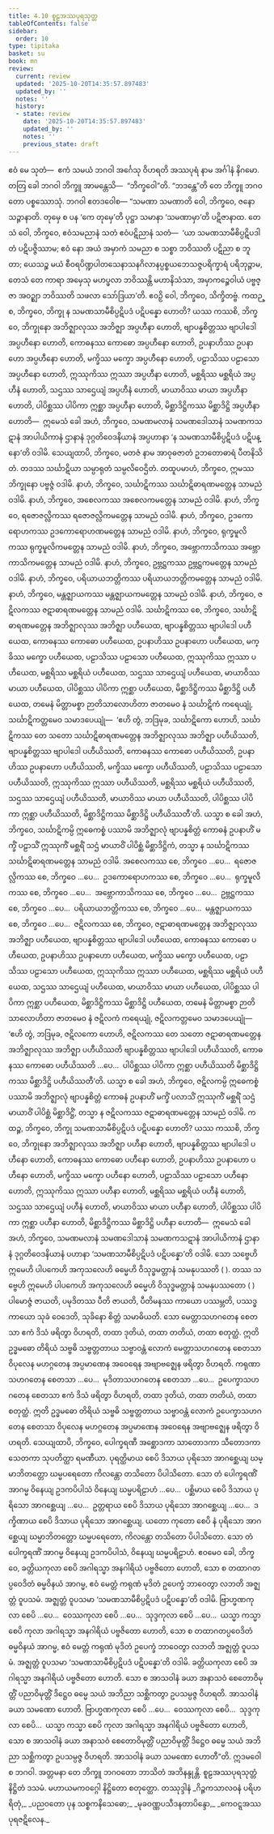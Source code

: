 ```yaml
---
title: 4.10 စူဠအဿပုရသုတ္တ
tableOfContents: false
sidebar:
  order: 10
type: tipitaka
basket: su
book: mn
review:
  current: review
  updated: '2025-10-20T14:35:57.897483'
  updated_by: ''
  notes: ''
  history:
  - state: review
    date: '2025-10-20T14:35:57.897483'
    updated_by: ''
    notes: ''
    previous_state: draft
---
```



<DynamicBreadcrumb />


<ReviewStatus review={frontmatter.review} showDetails={true} />

<HypothesisAnnotation frontmatter={frontmatter} />

<Division number="435" book="mn" e="ch" v="24">

<Paragraph number="1428" book="mn">
ဧဝံ မေ သုတံ—  ဧကံ သမယံ ဘဂဝါ အင်္ဂေသု ဝိဟရတိ အဿပုရံ နာမ အင်္ဂါနံ နိဂမော. တတြ ခေါ ဘဂဝါ ဘိက္ခူ အာမန္တေသိ—  “ဘိက္ခဝေါ”တိ. “ဘဒန္တေ”တိ တေ ဘိက္ခူ ဘဂဝတော ပစ္စဿောသုံ. ဘဂဝါ ဧတဒဝေါစ—
</Paragraph>

<Paragraph number="1429" book="mn">
“သမဏာ သမဏာတိ ဝေါ, ဘိက္ခဝေ, ဇနော သဉ္ဇာနာတိ. တုမှေ စ ပန ‘ကေ တုမှေ’တိ ပုဋ္ဌာ သမာနာ ‘သမဏာမှာ’တိ ပဋိဇာနာထ. တေသံ ဝေါ, ဘိက္ခဝေ, ဧဝံသမညာနံ သတံ ဧဝံပဋိညာနံ သတံ—  ‘ယာ သမဏသာမီစိပ္ပဋိပဒါ တံ ပဋိပဇ္ဇိဿာမ; ဧဝံ နော အယံ အမှာကံ သမညာ စ သစ္စာ ဘဝိဿတိ ပဋိညာ စ ဘူတာ; ယေသဉ္စ မယံ စီဝရပိဏ္ဍပါတသေနာသနဂိလာနပ္ပစ္စယဘေသဇ္ဇပရိက္ခာရံ ပရိဘုဉ္ဇာမ, တေသံ တေ ကာရာ အမှေသု မဟပ္ဖလာ ဘဝိဿန္တိ မဟာနိသံသာ, အမှာကဉ္စေဝါယံ ပဗ္ဗဇ္ဇာ အဝဉ္ဈာ ဘဝိဿတိ သဖလာ သော်ဒြယာ’တိ. ဧဝဉှိ ဝေါ, ဘိက္ခဝေ, သိက္ခိတဗ္ဗံ.
</Paragraph>

</Division>
<Division number="436" book="mn" e="ch" v="24">

<Paragraph number="1430" book="mn">
ကထဉ္စ, ဘိက္ခဝေ, ဘိက္ခု န သမဏသာမီစိပ္ပဋိပဒံ ပဋိပန္နော ဟောတိ? ယဿ ကဿစိ, ဘိက္ခဝေ, ဘိက္ခုနော အဘိဇ္ဈာလုဿ အဘိဇ္ဈာ အပ္ပဟီနာ ဟောတိ, ဗျာပန္နစိတ္တဿ ဗျာပါဒေါ အပ္ပဟီနော ဟောတိ, ကောဓနဿ ကောဓော အပ္ပဟီနော ဟောတိ, ဥပနာဟိဿ ဥပနာဟော အပ္ပဟီနော ဟောတိ, မက္ခိဿ မက္ခော အပ္ပဟီနော ဟောတိ, ပဠာသိဿ ပဠာသော အပ္ပဟီနော ဟောတိ, ဣဿုကိဿ ဣဿာ အပ္ပဟီနာ ဟောတိ, မစ္ဆရိဿ မစ္ဆရိယံ အပ္ပဟီနံ ဟောတိ, သဌဿ သာဌေယျံ အပ္ပဟီနံ ဟောတိ, မာယာဝိဿ မာယာ အပ္ပဟီနာ ဟောတိ, ပါပိစ္ဆဿ ပါပိကာ ဣစ္ဆာ အပ္ပဟီနာ ဟောတိ, မိစ္ဆာဒိဋ္ဌိကဿ မိစ္ဆာဒိဋ္ဌိ အပ္ပဟီနာ ဟောတိ—  ဣမေသံ ခေါ အဟံ, ဘိက္ခဝေ, သမဏမလာနံ သမဏဒေါသာနံ သမဏကသဋာနံ အာပါယိကာနံ ဌာနာနံ ဒုဂ္ဂတိဝေဒနိယာနံ အပ္ပဟာနာ ‘န သမဏသာမီစိပ္ပဋိပဒံ ပဋိပန္နော’တိ ဝဒါမိ. သေယျထာပိ, ဘိက္ခဝေ, မတဇံ နာမ အာဝုဓဇာတံ ဥဘတောဓာရံ ပီတနိသိတံ. တဒဿ သင်္ဃာဋိယာ သမ္ပာရုတံ သမ္ပလိဝေဌိတံ. တထူပမာဟံ, ဘိက္ခဝေ, ဣမဿ ဘိက္ခုနော ပဗ္ဗဇ္ဇံ ဝဒါမိ.
</Paragraph>

</Division>
<Division number="437" book="mn" e="ch" v="24">

<Paragraph number="1431" book="mn">
နာဟံ, ဘိက္ခဝေ, သင်္ဃာဋိကဿ သင်္ဃာဋိဓာရဏမတ္တေန သာမညံ ဝဒါမိ. နာဟံ, ဘိက္ခဝေ, အစေလကဿ အစေလကမတ္တေန သာမညံ ဝဒါမိ. နာဟံ, ဘိက္ခဝေ, ရဇောဇလ္လိကဿ ရဇောဇလ္လိကမတ္တေန သာမညံ ဝဒါမိ. နာဟံ, ဘိက္ခဝေ, ဥဒကောရောဟကဿ ဥဒကောရောဟဏမတ္တေန သာမညံ ဝဒါမိ. နာဟံ, ဘိက္ခဝေ, ရုက္ခမူလိကဿ ရုက္ခမူလိကမတ္တေန သာမညံ ဝဒါမိ. နာဟံ, ဘိက္ခဝေ, အဗ္ဘောကာသိကဿ အဗ္ဘောကာသိကမတ္တေန သာမညံ ဝဒါမိ. နာဟံ, ဘိက္ခဝေ, ဥဗ္ဘဋ္ဌကဿ ဥဗ္ဘဋ္ဌကမတ္တေန သာမညံ ဝဒါမိ. နာဟံ, ဘိက္ခဝေ, ပရိယာယဘတ္တိကဿ ပရိယာယဘတ္တိကမတ္တေန သာမညံ ဝဒါမိ. နာဟံ, ဘိက္ခဝေ, မန္တဇ္ဈာယကဿ မန္တဇ္ဈာယကမတ္တေန သာမညံ ဝဒါမိ. နာဟံ, ဘိက္ခဝေ, ဇဋိလကဿ ဇဋာဓာရဏမတ္တေန သာမညံ ဝဒါမိ.
</Paragraph>

<Paragraph number="1432" book="mn">
သင်္ဃာဋိကဿ စေ, ဘိက္ခဝေ, သင်္ဃာဋိဓာရဏမတ္တေန အဘိဇ္ဈာလုဿ အဘိဇ္ဈာ ပဟီယေထ, ဗျာပန္နစိတ္တဿ ဗျာပါဒေါ ပဟီယေထ, ကောဓနဿ ကောဓော ပဟီယေထ, ဥပနာဟိဿ ဥပနာဟော ပဟီယေထ, မက္ခိဿ မက္ခော ပဟီယေထ, ပဠာသိဿ ပဠာသော ပဟီယေထ, ဣဿုကိဿ ဣဿာ ပဟီယေထ, မစ္ဆရိဿ မစ္ဆရိယံ ပဟီယေထ, သဌဿ သာဌေယျံ ပဟီယေထ, မာယာဝိဿ မာယာ ပဟီယေထ, ပါပိစ္ဆဿ ပါပိကာ ဣစ္ဆာ ပဟီယေထ, မိစ္ဆာဒိဋ္ဌိကဿ မိစ္ဆာဒိဋ္ဌိ ပဟီယေထ, တမေနံ မိတ္တာမစ္စာ ဉာတိသာလောဟိတာ ဇာတမေဝ နံ သင်္ဃာဋိကံ ကရေယျုံ, သင်္ဃာဋိကတ္တမေဝ သမာဒပေယျုံ—  ‘ဧဟိ တွံ, ဘဒြမုခ, သင်္ဃာဋိကော ဟောဟိ, သင်္ဃာဋိကဿ တေ သတော သင်္ဃာဋိဓာရဏမတ္တေန အဘိဇ္ဈာလုဿ အဘိဇ္ဈာ ပဟီယိဿတိ, ဗျာပန္နစိတ္တဿ ဗျာပါဒေါ ပဟီယိဿတိ, ကောဓနဿ ကောဓော ပဟီယိဿတိ, ဥပနာဟိဿ ဥပနာဟော ပဟီယိဿတိ, မက္ခိဿ မက္ခော ပဟီယိဿတိ, ပဠာသိဿ ပဠာသော ပဟီယိဿတိ, ဣဿုကိဿ ဣဿာ ပဟီယိဿတိ, မစ္ဆရိဿ မစ္ဆရိယံ ပဟီယိဿတိ, သဌဿ သာဌေယျံ ပဟီယိဿတိ, မာယာဝိဿ မာယာ ပဟီယိဿတိ, ပါပိစ္ဆဿ ပါပိကာ ဣစ္ဆာ ပဟီယိဿတိ, မိစ္ဆာဒိဋ္ဌိကဿ မိစ္ဆာဒိဋ္ဌိ ပဟီယိဿတီ’တိ. ယသ္မာ စ ခေါ အဟံ, ဘိက္ခဝေ, သင်္ဃာဋိကမ္ပိ ဣဓေကစ္စံ ပဿာမိ အဘိဇ္ဈာလုံ ဗျာပန္နစိတ္တံ ကောဓနံ ဥပနာဟိံ မက္ခိံ ပဠာသိံ ဣဿုကိံ မစ္ဆရိံ သဌံ မာယာဝိံ ပါပိစ္ဆံ မိစ္ဆာဒိဋ္ဌိကံ, တသ္မာ န သင်္ဃာဋိကဿ သင်္ဃာဋိဓာရဏမတ္တေန သာမညံ ဝဒါမိ.
</Paragraph>

<Paragraph number="1433" book="mn">
အစေလကဿ စေ, ဘိက္ခဝေ …ပေ…  ရဇောဇလ္လိကဿ စေ, ဘိက္ခဝေ …ပေ…  ဥဒကောရောဟကဿ စေ, ဘိက္ခဝေ …ပေ…  ရုက္ခမူလိကဿ စေ, ဘိက္ခဝေ …ပေ…  အဗ္ဘောကာသိကဿ စေ, ဘိက္ခဝေ …ပေ…  ဥဗ္ဘဋ္ဌကဿ စေ, ဘိက္ခဝေ …ပေ…  ပရိယာယဘတ္တိကဿ စေ, ဘိက္ခဝေ …ပေ…  မန္တဇ္ဈာယကဿ စေ, ဘိက္ခဝေ …ပေ…  ဇဋိလကဿ စေ, ဘိက္ခဝေ, ဇဋာဓာရဏမတ္တေန အဘိဇ္ဈာလုဿ အဘိဇ္ဈာ ပဟီယေထ, ဗျာပန္နစိတ္တဿ ဗျာပါဒေါ ပဟီယေထ, ကောဓနဿ ကောဓော ပဟီယေထ, ဥပနာဟိဿ ဥပနာဟော ပဟီယေထ, မက္ခိဿ မက္ခော ပဟီယေထ, ပဠာသိဿ ပဠာသော ပဟီယေထ, ဣဿုကိဿ ဣဿာ ပဟီယေထ, မစ္ဆရိဿ မစ္ဆရိယံ ပဟီယေထ, သဌဿ သာဌေယျံ ပဟီယေထ, မာယာဝိဿ မာယာ ပဟီယေထ, ပါပိစ္ဆဿ ပါပိကာ ဣစ္ဆာ ပဟီယေထ, မိစ္ဆာဒိဋ္ဌိကဿ မိစ္ဆာဒိဋ္ဌိ ပဟီယေထ, တမေနံ မိတ္တာမစ္စာ ဉာတိသာလောဟိတာ ဇာတမေဝ နံ ဇဋိလကံ ကရေယျုံ, ဇဋိလကတ္တမေဝ သမာဒပေယျုံ—  ‘ဧဟိ တွံ, ဘဒြမုခ, ဇဋိလကော ဟောဟိ, ဇဋိလကဿ တေ သတော ဇဋာဓာရဏမတ္တေန အဘိဇ္ဈာလုဿ အဘိဇ္ဈာ ပဟီယိဿတိ ဗျာပန္နစိတ္တဿ ဗျာပါဒေါ ပဟီယိဿတိ, ကောဓနဿ ကောဓော ပဟီယိဿတိ …ပေ…  ပါပိစ္ဆဿ ပါပိကာ ဣစ္ဆာ ပဟီယိဿတိ မိစ္ဆာဒိဋ္ဌိကဿ မိစ္ဆာဒိဋ္ဌိ ပဟီယိဿတီ’တိ. ယသ္မာ စ ခေါ အဟံ, ဘိက္ခဝေ, ဇဋိလကမ္ပိ ဣဓေကစ္စံ ပဿာမိ အဘိဇ္ဈာလုံ ဗျာပန္နစိတ္တံ ကောဓနံ ဥပနာဟိံ မက္ခိံ ပလာသိံ ဣဿုကိံ မစ္ဆရိံ သဌံ မာယာဝိံ ပါပိစ္ဆံ မိစ္ဆာဒိဋ္ဌိံ, တသ္မာ န ဇဋိလကဿ ဇဋာဓာရဏမတ္တေန သာမညံ ဝဒါမိ.
</Paragraph>

</Division>
<Division number="438" book="mn" e="ch" v="24">

<Paragraph number="1434" book="mn">
ကထဉ္စ, ဘိက္ခဝေ, ဘိက္ခု သမဏသာမီစိပ္ပဋိပဒံ ပဋိပန္နော ဟောတိ? ယဿ ကဿစိ, ဘိက္ခဝေ, ဘိက္ခုနော အဘိဇ္ဈာလုဿ အဘိဇ္ဈာ ပဟီနာ ဟောတိ, ဗျာပန္နစိတ္တဿ ဗျာပါဒေါ ပဟီနော ဟောတိ, ကောဓနဿ ကောဓော ပဟီနော ဟောတိ, ဥပနာဟိဿ ဥပနာဟော ပဟီနော ဟောတိ, မက္ခိဿ မက္ခော ပဟီနော ဟောတိ, ပဠာသိဿ ပဠာသော ပဟီနော ဟောတိ, ဣဿုကိဿ ဣဿာ ပဟီနာ ဟောတိ, မစ္ဆရိဿ မစ္ဆရိယံ ပဟီနံ ဟောတိ, သဌဿ သာဌေယျံ ပဟီနံ ဟောတိ, မာယာဝိဿ မာယာ ပဟီနာ ဟောတိ, ပါပိစ္ဆဿ ပါပိကာ ဣစ္ဆာ ပဟီနာ ဟောတိ, မိစ္ဆာဒိဋ္ဌိကဿ မိစ္ဆာဒိဋ္ဌိ ပဟီနာ ဟောတိ—  ဣမေသံ ခေါ အဟံ, ဘိက္ခဝေ, သမဏမလာနံ သမဏဒေါသာနံ သမဏကသဋာနံ အာပါယိကာနံ ဌာနာနံ ဒုဂ္ဂတိဝေဒနိယာနံ ပဟာနာ ‘သမဏသာမီစိပ္ပဋိပဒံ ပဋိပန္နော’တိ ဝဒါမိ. သော သဗ္ဗေဟိ ဣမေဟိ ပါပကေဟိ အကုသလေဟိ ဓမ္မေဟိ ဝိသုဒ္ဓမတ္တာနံ သမနုပဿတိ ( ). တဿ သဗ္ဗေဟိ ဣမေဟိ ပါပကေဟိ အကုသလေဟိ ဓမ္မေဟိ ဝိသုဒ္ဓမတ္တာနံ သမနုပဿတော ( ) ပါမောဇ္ဇံ ဇာယတိ, ပမုဒိတဿ ပီတိ ဇာယတိ, ပီတိမနဿ ကာယော ပဿမ္ဘတိ, ပဿဒ္ဓကာယော သုခံ ဝေဒေတိ, သုခိနော စိတ္တံ သမာဓိယတိ.
</Paragraph>

<Paragraph number="1435" book="mn">
သော မေတ္တာသဟဂတေန စေတသာ ဧကံ ဒိသံ ဖရိတွာ ဝိဟရတိ, တထာ ဒုတိယံ, တထာ တတိယံ, တထာ စတုတ္ထံ. ဣတိ ဥဒ္ဓမဓော တိရိယံ သဗ္ဗဓိ သဗ္ဗတ္တတာယ သဗ္ဗာဝန္တံ လောကံ မေတ္တာသဟဂတေန စေတသာ ဝိပုလေန မဟဂ္ဂတေန အပ္ပမာဏေန အဝေရေန အဗျာဗဇ္ဈေန ဖရိတွာ ဝိဟရတိ. ကရုဏာသဟဂတေန စေတသာ …ပေ…  မုဒိတာသဟဂတေန စေတသာ …ပေ…  ဥပေက္ခာသဟဂတေန စေတသာ ဧကံ ဒိသံ ဖရိတွာ ဝိဟရတိ, တထာ ဒုတိယံ, တထာ တတိယံ, တထာ စတုတ္ထံ. ဣတိ ဥဒ္ဓမဓော တိရိယံ သဗ္ဗဓိ သဗ္ဗတ္တတာယ သဗ္ဗာဝန္တံ လောကံ ဥပေက္ခာသဟဂတေန စေတသာ ဝိပုလေန မဟဂ္ဂတေန အပ္ပမာဏေန အဝေရေန အဗျာဗဇ္ဈေန ဖရိတွာ ဝိဟရတိ. သေယျထာပိ, ဘိက္ခဝေ, ပေါက္ခရဏီ အစ္ဆောဒကာ သာတောဒကာ သီတောဒကာ သေတကာ သုပတိတ္ထာ ရမဏီယာ. ပုရတ္ထိမာယ စေပိ ဒိသာယ ပုရိသော အာဂစ္ဆေယျ ဃမ္မာဘိတတ္တော ဃမ္မပရေတော ကိလန္တော တသိတော ပိပါသိတော. သော တံ ပေါက္ခရဏိံ အာဂမ္မ ဝိနေယျ ဥဒကပိပါသံ ဝိနေယျ ဃမ္မပရိဠာဟံ …ပေ…  ပစ္ဆိမာယ စေပိ ဒိသာယ ပုရိသော အာဂစ္ဆေယျ …ပေ…  ဥတ္တရာယ စေပိ ဒိသာယ ပုရိသော အာဂစ္ဆေယျ …ပေ…  ဒက္ခိဏာယ စေပိ ဒိသာယ ပုရိသော အာဂစ္ဆေယျ. ယတော ကုတော စေပိ နံ ပုရိသော အာဂစ္ဆေယျ ဃမ္မာဘိတတ္တော ဃမ္မပရေတော, ကိလန္တော တသိတော ပိပါသိတော. သော တံ ပေါက္ခရဏိံ အာဂမ္မ ဝိနေယျ ဥဒကပိပါသံ, ဝိနေယျ ဃမ္မပရိဠာဟံ. ဧဝမေဝ ခေါ, ဘိက္ခဝေ, ခတ္တိယကုလာ စေပိ အဂါရသ္မာ အနဂါရိယံ ပဗ္ဗဇိတော ဟောတိ, သော စ တထာဂတပ္ပဝေဒိတံ ဓမ္မဝိနယံ အာဂမ္မ, ဧဝံ မေတ္တံ ကရုဏံ မုဒိတံ ဥပေက္ခံ ဘာဝေတွာ လဘတိ အဇ္ဈတ္တံ ဝူပသမံ. အဇ္ဈတ္တံ ဝူပသမာ ‘သမဏသာမီစိပ္ပဋိပဒံ ပဋိပန္နော’တိ ဝဒါမိ. ဗြာဟ္မဏကုလာ စေပိ …ပေ…  ဝေဿကုလာ စေပိ …ပေ…  သုဒ္ဒကုလာ စေပိ …ပေ…  ယသ္မာ ကသ္မာ စေပိ ကုလာ အဂါရသ္မာ အနဂါရိယံ ပဗ္ဗဇိတော ဟောတိ, သော စ တထာဂတပ္ပဝေဒိတံ ဓမ္မဝိနယံ အာဂမ္မ, ဧဝံ မေတ္တံ ကရုဏံ မုဒိတံ ဥပေက္ခံ ဘာဝေတွာ လဘတိ အဇ္ဈတ္တံ ဝူပသမံ. အဇ္ဈတ္တံ ဝူပသမာ ‘သမဏသာမီစိပ္ပဋိပဒံ ပဋိပန္နော’တိ ဝဒါမိ.
</Paragraph>

<Paragraph number="1436" book="mn">
ခတ္တိယကုလာ စေပိ အဂါရသ္မာ အနဂါရိယံ ပဗ္ဗဇိတော ဟောတိ. သော စ အာသဝါနံ ခယာ အနာသဝံ စေတောဝိမုတ္တိံ ပညာဝိမုတ္တိံ ဒိဋ္ဌေဝ ဓမ္မေ သယံ အဘိညာ သစ္ဆိကတွာ ဥပသမ္ပဇ္ဇ ဝိဟရတိ. အာသဝါနံ ခယာ သမဏော ဟောတိ. ဗြာဟ္မဏကုလာ စေပိ …ပေ…  ဝေဿကုလာ စေပိ…  သုဒ္ဒကုလာ စေပိ…  ယသ္မာ ကသ္မာ စေပိ ကုလာ အဂါရသ္မာ အနဂါရိယံ ပဗ္ဗဇိတော ဟောတိ, သော စ အာသဝါနံ ခယာ အနာသဝံ စေတောဝိမုတ္တိံ ပညာဝိမုတ္တိံ ဒိဋ္ဌေဝ ဓမ္မေ သယံ အဘိညာ သစ္ဆိကတွာ ဥပသမ္ပဇ္ဇ ဝိဟရတိ. အာသဝါနံ ခယာ သမဏော ဟောတီ”တိ.
</Paragraph>

<Paragraph number="1437" book="mn">
ဣဒမဝေါစ ဘဂဝါ. အတ္တမနာ တေ ဘိက္ခူ ဘဂဝတော ဘာသိတံ အဘိနန္ဒုန္တိ.

</Paragraph>
</Division>

<Paragraph number="1438" type="center" book="mn">
စူဠအဿပုရသုတ္တံ နိဋ္ဌိတံ ဒသမံ.



</Paragraph>

<Paragraph number="1439" type="center" book="mn">
မဟာယမကဝဂ္ဂေါ နိဋ္ဌိတော စတုတ္ထော.



</Paragraph>

<Paragraph number="1440" type="center" book="mn">
တဿုဒ္ဒါနံ


</Paragraph>

<Paragraph number="1441" type="verses" book="mn">
_ဂိဉ္ဇကသာလဝနံ ပရိဟရိတုံ,_  
_ပညဝတော ပုန သစ္စကနိသေဓော;_  
_မုခဝဏ္ဏပသီဒနတာပိန္ဒော,_  
_ကေဝဋ္ဋအဿပုရဇဋိလေန._
</Paragraph>